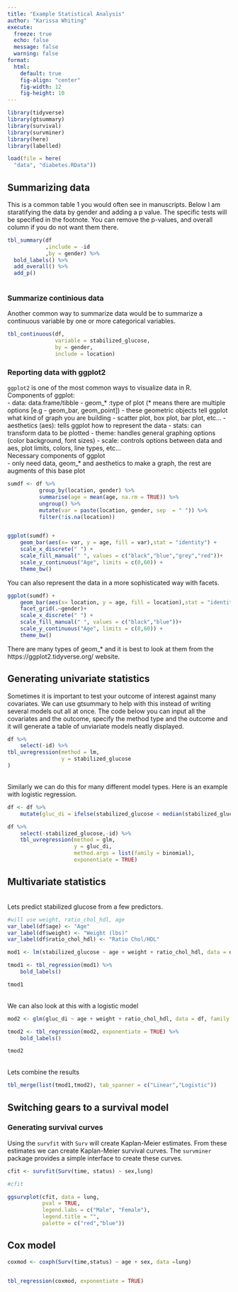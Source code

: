 ```yaml
---
title: "Example Statistical Analysis"
author: "Karissa Whiting"
execute:
  freeze: true
  echo: false
  message: false
  warning: false
format:
  html:
    default: true
    fig-align: "center"
    fig-width: 12
    fig-height: 10
---
```



```r


library(tidyverse)
library(gtsummary)
library(survival)
library(survminer)
library(here)
library(labelled)

load(file = here(
  "data", "diabetes.RData"))


```


## Summarizing data 

This is a common table 1 you would often see in manuscripts. Below I am staratifying the data by gender and adding a p value. The specific tests will be specified in the footnote. You can remove the p-values, and overall column if you do not want them there. 

```r

tbl_summary(df
            ,include = -id
            ,by = gender) %>% 
  bold_labels() %>% 
  add_overall() %>% 
  add_p()
      

```

### Summarize continious data

Another common way to summarize data would be to summarize a continuous variable by one or more categorical variables. 

```r
tbl_continuous(df,
               variable = stabilized_glucose,
               by = gender,
               include = location)


```


### Reporting data with ggplot2

`ggplot2` is one of the most common ways to visualize data in R. 
<br>
Components of ggplot:
<br>
- data: data.frame/tibble 
- geom_* :type of plot (* means there are multiple options [e.g - geom_bar, geom_point])
  - these geometric objects tell ggplot what kind of graph you are building 
  - scatter plot, box plot, bar plot, etc...
- aesthetics (aes): tells ggplot how to represent the data
- stats: can transform data to be plotted 
- theme: handles general graphing options (color background, font sizes)
- scale: controls options between data and aes, plot limits, colors, line types, etc...
<br>
Necessary components of ggplot
<br>
- only need data, geom_* and aesthetics to make a graph, the rest are augments of this base plot 

```r

sumdf <- df %>% 
          group_by(location, gender) %>% 
          summarise(age = mean(age, na.rm = TRUE)) %>% 
          ungroup() %>% 
          mutate(var = paste(location, gender, sep  = " ")) %>% 
          filter(!is.na(location))


ggplot(sumdf) +
    geom_bar(aes(x= var, y = age, fill = var),stat = "identity") +
    scale_x_discrete(" ") +
    scale_fill_manual(" ", values = c("black","blue","grey","red"))+
    scale_y_continuous("Age", limits = c(0,60)) +
    theme_bw()

```

You can also represent the data in a more sophisticated way with facets. 


```r

ggplot(sumdf) +
    geom_bar(aes(x= location, y = age, fill = location),stat = "identity") +
    facet_grid(.~gender)+
    scale_x_discrete(" ") +
    scale_fill_manual(" ", values = c("black","blue"))+
    scale_y_continuous("Age", limits = c(0,60)) +
    theme_bw()

```


There are many types of geom_* and it is best to look at them from the https://ggplot2.tidyverse.org/ website. 



## Generating univariate statistics 

Sometimes it is important to test your outcome of interest against many covariates. We can use gtsummary to help with this instead of writing several models out all at once. The code below you can input all the covariates and the outcome, specify the method type and the outcome and it will generate a table of unviariate models neatly displayed. 

```r

df %>% 
    select(-id) %>% 
tbl_uvregression(method = lm,
                 y = stabilized_glucose
)


```
<br>
Similarly we can do this for many different model types. Here is an example with logistic regression.
<br>
```r

df <- df %>% 
    mutate(gluc_di = ifelse(stabilized_glucose < median(stabilized_glucose, na.rm = TRUE),0,1))

df %>% 
    select(-stabilized_glucose,-id) %>% 
    tbl_uvregression(method = glm,
                     y = gluc_di,
                     method.args = list(family = binomial),
                     exponentiate = TRUE)

```


## Multivariate statistics 
<br>
Lets predict stabilized glucose from a few predictors. 
<br>
```r
#will use weight, ratio_chol_hdl, age
var_label(df$age) <- "Age"
var_label(df$weight) <- "Weight (lbs)"
var_label(df$ratio_chol_hdl) <- "Ratio Chol/HDL"

mod1 <- lm(stabilized_glucose ~ age + weight + ratio_chol_hdl, data = df)

tmod1 <- tbl_regression(mod1) %>% 
    bold_labels()

tmod1
```
<br>
We can also look at this with a logistic model
<br>
```r

mod2 <- glm(gluc_di ~ age + weight + ratio_chol_hdl, data = df, family = binomial)

tmod2 <- tbl_regression(mod2, exponentiate = TRUE) %>% 
    bold_labels()

tmod2
```
<br>
Lets combine the results

```r


tbl_merge(list(tmod1,tmod2), tab_spanner = c("Linear","Logistic"))

```



## Switching gears to a survival model

### Generating survival curves

Using the `survfit` with `Surv` will create Kaplan-Meier estimates. From these estimates we can create Kaplan-Meier survival curves. The `survminer` package provides a simple interface to create these curves. 

```r

cfit <- survfit(Surv(time, status) ~ sex,lung)

#cfit

ggsurvplot(cfit, data = lung,
           pval = TRUE,
           legend.labs = c("Male", "Female"),
           legend.title = "",
           palette = c("red","blue"))

```

## Cox model


```r

coxmod <- coxph(Surv(time,status) ~ age + sex, data =lung)


tbl_regression(coxmod, exponentiate = TRUE)


```

